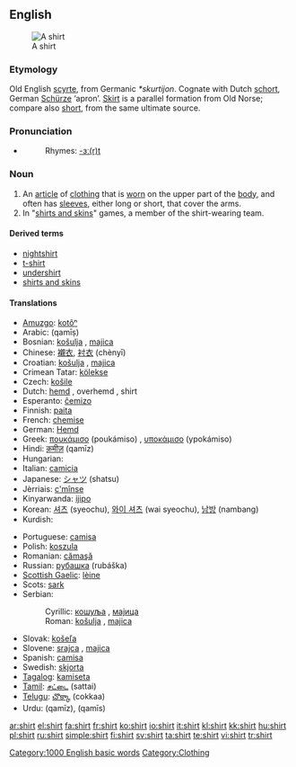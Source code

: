 {{wikipedia}}
==English==
[[Image:Shirt.jpg|thumb|A shirt]]

===Etymology===
Old English [[scyrte]], from Germanic ''*skurtijon''.  Cognate with Dutch [[schort]], German [[Schürze]] ‘apron’.  [[skirt|Skirt]] is a parallel formation from Old Norse; compare also [[short]], from the same ultimate source.

===Pronunciation===
*{{audio|en-us-shirt.ogg|Audio (US)}}
*:Rhymes: [[Rhymes:English:-ɜː(r)t|-ɜː(r)t]]

===Noun===
{{en-noun}}

# An [[article]] of [[clothing]] that is [[wear|worn]] on the upper part of the [[body]], and often has [[sleeve]]s, either long or short, that cover the arms.
# In "[[shirts and skins]]" games, a member of the shirt-wearing team.

====Derived terms====
*[[nightshirt]]
*[[t-shirt]]
*[[undershirt]]
*[[shirts and skins]]

====Translations====
{{trans-top|article of clothing}}
*[[Amuzgo]]: [[kotôⁿ]]
*Arabic: {{ARchar|[[قميص]]}} (qamīṣ) {{m}}
*Bosnian: [[košulja#Bosnian|košulja]] {{f}}, [[majica#Bosnian|majica]] {{f}}
*Chinese: [[襯衣]], [[衬衣]] (chènyī)
*Croatian: [[košulja#Croatian|košulja]] {{f}}, [[majica#Croatian|majica]] {{f}}
*Crimean Tatar: [[kölekse]]
*Czech: [[košile]] {{f}}
*Dutch: [[hemd]] {{n}}, overhemd {{n}}, shirt
*Esperanto: [[ĉemizo]]
*Finnish: [[paita]]
*French: [[chemise]] {{f}}
*German: [[Hemd]] {{n}}
*Greek: [[πουκάμισο]] (poukámiso) {{n}}, [[υποκάμισο]] (ypokámiso) {{n}}
*Hindi: [[क़मीज़]] (qamīz) {{f}}
*Hungarian: {{t|hu|ing}}
*Italian: [[camicia]] {{f}}
*Japanese: [[シャツ]] (shatsu)
*Jèrriais: [[c'mînse]] {{f}}
*Kinyarwanda: [[ijipo]]
*Korean: [[셔츠]] (syeochu), [[와이 셔츠]] (wai syeochu), [[남방]] (nambang)
*Kurdish: {{KUchar|[[کراس]]}}
{{trans-mid}}
*Portuguese: [[camisa]] {{f}}
*Polish: [[koszula]] {{f}}
*Romanian: [[cămaşă]] {{f}}
*Russian: [[рубашка]] (rubáška) {{f}}
*[[Scottish Gaelic]]: [[lèine]] {{f}}
*Scots: [[sark]]
*Serbian:
*:Cyrillic: [[кошуља#Serbian|кошуља]] {{f}}, [[мајица#Serbian|мајица]] {{f}}
*:Roman: [[košulja#Serbian|košulja]] {{f}}, [[majica#Serbian|majica]] {{f}}
*Slovak: [[košeľa]] {{f}}
*Slovene: [[srajca]] {{f}}, [[majica]] {{f}}
*Spanish: [[camisa]] {{f}}
*Swedish: [[skjorta]] {{c}}
*[[Tagalog]]: [[kamiseta]]
*[[Tamil]]: [[சட்டை]] (sattai)
*[[Telugu]]: [[చొక్కా]] (cokkaa)
*Urdu: {{URchar|[[قمیض]]}} (qamīz), {{URchar|[[قمیص]]}} (qamīs)
{{trans-bottom}}

[[Category:1000 English basic words]]
[[Category:Clothing]]

[[ar:shirt]]
[[el:shirt]]
[[fa:shirt]]
[[fr:shirt]]
[[ko:shirt]]
[[io:shirt]]
[[it:shirt]]
[[kl:shirt]]
[[kk:shirt]]
[[hu:shirt]]
[[pl:shirt]]
[[ru:shirt]]
[[simple:shirt]]
[[fi:shirt]]
[[sv:shirt]]
[[ta:shirt]]
[[te:shirt]]
[[vi:shirt]]
[[tr:shirt]]